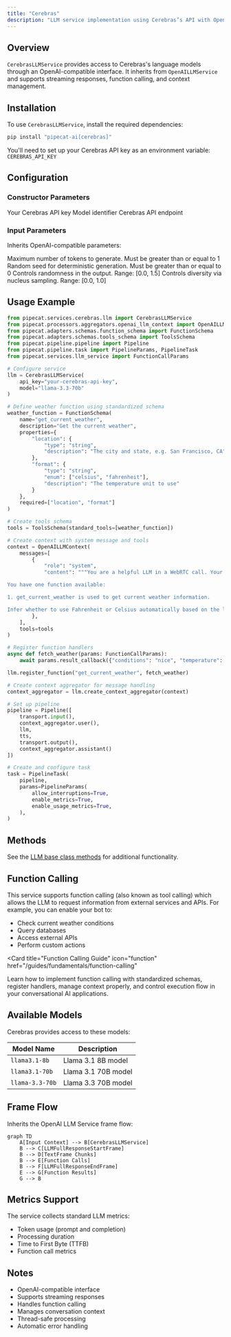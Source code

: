 ```yaml
---
title: "Cerebras"
description: "LLM service implementation using Cerebras’s API with OpenAI-compatible interface"
---
```


## Overview

`CerebrasLLMService` provides access to Cerebras's language models through an OpenAI-compatible interface. It inherits from `OpenAILLMService` and supports streaming responses, function calling, and context management.

## Installation

To use `CerebrasLLMService`, install the required dependencies:

```bash
pip install "pipecat-ai[cerebras]"
```

You'll need to set up your Cerebras API key as an environment variable: `CEREBRAS_API_KEY`

## Configuration

### Constructor Parameters

<ParamField path="api_key" type="str" required>
  Your Cerebras API key
</ParamField>

<ParamField path="model" type="str" default="llama-3.3-70b">
  Model identifier
</ParamField>

<ParamField path="base_url" type="str" default="https://api.cerebras.ai/v1">
  Cerebras API endpoint
</ParamField>

### Input Parameters

Inherits OpenAI-compatible parameters:

<ParamField path="max-completion-tokens" type="Optional[int]">
  Maximum number of tokens to generate. Must be greater than or equal to 1
</ParamField>

<ParamField path="seed" type="Optional[int]">
  Random seed for deterministic generation. Must be greater than or equal to 0
</ParamField>

<ParamField path="temperature" type="Optional[float]">
  Controls randomness in the output. Range: [0.0, 1.5]
</ParamField>

<ParamField path="top_p" type="Optional[float]">
  Controls diversity via nucleus sampling. Range: [0.0, 1.0]
</ParamField>

## Usage Example

```python
from pipecat.services.cerebras.llm import CerebrasLLMService
from pipecat.processors.aggregators.openai_llm_context import OpenAILLMContext
from pipecat.adapters.schemas.function_schema import FunctionSchema
from pipecat.adapters.schemas.tools_schema import ToolsSchema
from pipecat.pipeline.pipeline import Pipeline
from pipecat.pipeline.task import PipelineParams, PipelineTask
from pipecat.services.llm_service import FunctionCallParams

# Configure service
llm = CerebrasLLMService(
    api_key="your-cerebras-api-key",
    model="llama-3.3-70b"
)

# Define weather function using standardized schema
weather_function = FunctionSchema(
    name="get_current_weather",
    description="Get the current weather",
    properties={
        "location": {
            "type": "string",
            "description": "The city and state, e.g. San Francisco, CA"
        },
        "format": {
            "type": "string",
            "enum": ["celsius", "fahrenheit"],
            "description": "The temperature unit to use"
        }
    },
    required=["location", "format"]
)

# Create tools schema
tools = ToolsSchema(standard_tools=[weather_function])

# Create context with system message and tools
context = OpenAILLMContext(
    messages=[
        {
            "role": "system",
            "content": """You are a helpful LLM in a WebRTC call. Your goal is to demonstrate your capabilities in a succinct way.

You have one function available:

1. get_current_weather is used to get current weather information.

Infer whether to use Fahrenheit or Celsius automatically based on the location, unless the user specifies a preference. Start by asking me for my location. Then, use 'get_current_weather' to give me a forecast. Respond to what the user said in a creative and helpful way.""",
        },
    ],
    tools=tools
)

# Register function handlers
async def fetch_weather(params: FunctionCallParams):
    await params.result_callback({"conditions": "nice", "temperature": "75"})

llm.register_function("get_current_weather", fetch_weather)

# Create context aggregator for message handling
context_aggregator = llm.create_context_aggregator(context)

# Set up pipeline
pipeline = Pipeline([
    transport.input(),
    context_aggregator.user(),
    llm,
    tts,
    transport.output(),
    context_aggregator.assistant()
])

# Create and configure task
task = PipelineTask(
    pipeline,
    params=PipelineParams(
        allow_interruptions=True,
        enable_metrics=True,
        enable_usage_metrics=True,
    ),
)
```

## Methods

See the [LLM base class methods](/server/base-classes/llm#methods) for additional functionality.

## Function Calling

This service supports function calling (also known as tool calling) which allows the LLM to request information from external services and APIs. For example, you can enable your bot to:

- Check current weather conditions
- Query databases
- Access external APIs
- Perform custom actions

<Card
  title="Function Calling Guide"
  icon="function"
  href="/guides/fundamentals/function-calling"
>
  Learn how to implement function calling with standardized schemas, register
  handlers, manage context properly, and control execution flow in your
  conversational AI applications.
</Card>

## Available Models

Cerebras provides access to these models:

| Model Name      | Description         |
| --------------- | ------------------- |
| `llama3.1-8b`   | Llama 3.1 8B model  |
| `llama3.1-70b`  | Llama 3.1 70B model |
| `llama-3.3-70b` | Llama 3.3 70B model |

## Frame Flow

Inherits the OpenAI LLM Service frame flow:

```mermaid
graph TD
    A[Input Context] --> B[CerebrasLLMService]
    B --> C[LLMFullResponseStartFrame]
    B --> D[TextFrame Chunks]
    B --> E[Function Calls]
    B --> F[LLMFullResponseEndFrame]
    E --> G[Function Results]
    G --> B
```

## Metrics Support

The service collects standard LLM metrics:

- Token usage (prompt and completion)
- Processing duration
- Time to First Byte (TTFB)
- Function call metrics

## Notes

- OpenAI-compatible interface
- Supports streaming responses
- Handles function calling
- Manages conversation context
- Thread-safe processing
- Automatic error handling
